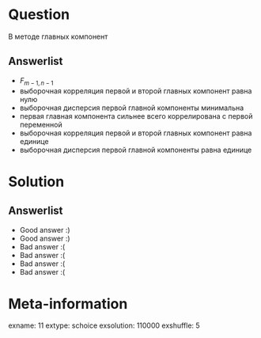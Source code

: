 Question
========
В методе главных компонент


Answerlist
----------
*  $F_{m-1,n-1}$
*  выборочная корреляция первой и второй главных компонент равна нулю
*  выборочная дисперсия первой главной компоненты минимальна
*  первая главная компонента сильнее всего коррелирована с первой переменной
*  выборочная корреляция первой и второй главных компонент равна единице
*  выборочная дисперсия первой главной компоненты равна единице

Solution
========

Answerlist
----------
*  Good answer :)
*  Good answer :)
*  Bad answer :(
*  Bad answer :(
*  Bad answer :(
*  Bad answer :(

Meta-information
================
exname: 11
extype: schoice
exsolution: 110000
exshuffle: 5
